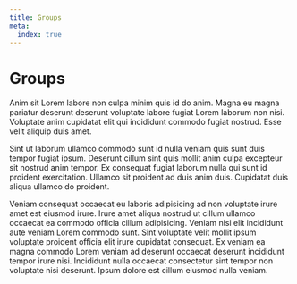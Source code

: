 ```yaml
---
title: Groups
meta:
  index: true
---
```


# Groups

Anim sit Lorem labore non culpa minim quis id do anim. Magna eu magna pariatur deserunt deserunt voluptate labore fugiat Lorem laborum non nisi. Voluptate anim cupidatat elit qui incididunt commodo fugiat nostrud. Esse velit aliquip duis amet.

Sint ut laborum ullamco commodo sunt id nulla veniam quis sunt duis tempor fugiat ipsum. Deserunt cillum sint quis mollit anim culpa excepteur sit nostrud anim tempor. Ex consequat fugiat laborum nulla qui sunt id proident exercitation. Ullamco sit proident ad duis anim duis. Cupidatat duis aliqua ullamco do proident.

Veniam consequat occaecat eu laboris adipisicing ad non voluptate irure amet est eiusmod irure. Irure amet aliqua nostrud ut cillum ullamco occaecat ea commodo officia cillum adipisicing. Veniam nisi elit incididunt aute veniam Lorem commodo sunt. Sint voluptate velit mollit ipsum voluptate proident officia elit irure cupidatat consequat. Ex veniam ea magna commodo Lorem veniam ad deserunt occaecat deserunt incididunt tempor irure nisi. Incididunt nulla occaecat consectetur sint tempor non voluptate nisi deserunt. Ipsum dolore est cillum eiusmod nulla veniam.
